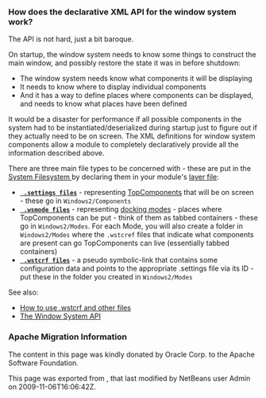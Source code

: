<!--

    Licensed to the Apache Software Foundation (ASF) under one
    or more contributor license agreements.  See the NOTICE file
    distributed with this work for additional information
    regarding copyright ownership.  The ASF licenses this file
    to you under the Apache License, Version 2.0 (the
    "License"); you may not use this file except in compliance
    with the License.  You may obtain a copy of the License at

      http://www.apache.org/licenses/LICENSE-2.0

    Unless required by applicable law or agreed to in writing,
    software distributed under the License is distributed on an
    "AS IS" BASIS, WITHOUT WARRANTIES OR CONDITIONS OF ANY
    KIND, either express or implied.  See the License for the
    specific language governing permissions and limitations
    under the License.

-->

===How does the declarative XML API for the window system work?===
The API is not hard, just a bit baroque.

On startup, the window system needs to know some things to
construct the main window, and possibly restore the state it was in before shutdown:
* The window system needs know what components it will be displaying
* It needs to know where to display individual components
* And it has a way to define places where components can be displayed, and needs to know what places have been defined

It would be a disaster for performance if all possible components in the system had
to be instantiated/deserialized during startup just to figure out if they actually
need to be on screen.  The XML definitions for window system components allow
a module to completely declaratively provide all the information described above.

There are three main file types to be concerned with - these are put in the [[DevFaqSystemFilesystem| System Filesystem ]]
by declaring them in your module's [[DevFaqModulesLayerFile| layer file]]:
* '''<tt>[[DevFaqDotSettingsFiles| .settings files]]</tt>''' - representing [[DevFaqWindowsTopComponent| TopComponent]]s that will be on screen - these go in <tt>Windows2/Components</tt>
* '''<tt>[[DevFaqWindowsMode| .wsmode files]]</tt>''' - representing [[DevFaqWindowsMode| docking modes]] - places where TopComponents can be put - think of them as tabbed containers - these go in <tt>Windows2/Modes</tt>.  For each Mode, you will also create a folder in <tt>Windows2/Modes</tt> where the <tt>.wstcref</tt> files that indicate what components are present can go TopComponents can live (essentially tabbed containers)
* '''<tt>[[DevFaqWindowsWstcrefAndFriends| .wstcrf files]]</tt>''' - a pseudo symbolic-link that contains some configuration data and points to the appropriate .settings file via its ID - put these in the folder you created in <tt>Windows2/Modes</tt>

See also:
* [[DevFaqWindowsWstcrefAndFriends| How to use .wstcrf and other files]]
* [http://bits.netbeans.org/dev/javadoc/org-openide-windows/org/openide/windows/doc-files/api.html The Window System API]

===Apache Migration Information===

The content in this page was kindly donated by Oracle Corp. to the
Apache Software Foundation.

This page was exported from , 
that last modified by NetBeans user Admin 
on 2009-11-06T16:06:42Z.

